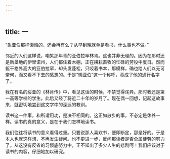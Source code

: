 ```yaml
---
---
---
```

title: 一
---



“象亚伯那样懒惰的，还会再有么？从早到晚就单是看书，什么事也不做。”

邻近的人们这样说，嘲笑那年青的亚伯拉罕林肯。这也并非无理的。因为在那时还是新垦地的伊里诺州，人们都住着木棚，正在耕耘畜牧的忙碌的劳役中度日。然而躯干格外高大的亚伯拉罕，却头发蓬松，只咬着书本，那模样，确也给人们以无可奈何，而又看不下去的感想的。于是“懒亚伯”这一个称呼，竟成了他的通行名字了。

我在有名的绥亚的《林肯传》中，看见这话的时候，不禁觉得诧异。那时我还是第一高等学校的学生。此后又经了将近二十年的岁月了。现在偶一回想，记起这故事来，就密切地尝到这文字中的深远的教训。

读书这一件事，和所谓用功，是决不相同的。这正如散步的事，不必定是休养一样。读书的真的意义，是在于我们怎样地读书。

我们往往将读书的意义看得过重。只要说那人喜欢书，便即断定，那是好的。于是本人也就这样想，不再发生疑问。也不更进一步，反问那读者是否全属徒劳的努力了。从这没有反省的习惯底努力中，正不知出了多少人生的悲剧呵！我们应该对于读书的内容，仔细地加以研究。